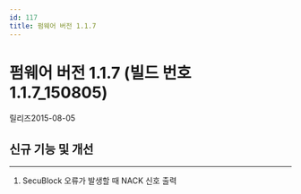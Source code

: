 ```yaml
---
id: 117
title: 펌웨어 버전 1.1.7
---
```


# 펌웨어 버전 1.1.7 (빌드 번호 1.1.7_150805)

릴리즈<Separator/>2015-08-05


## 신규 기능 및 개선

---

1. SecuBlock 오류가 발생할 때 NACK 신호 출력